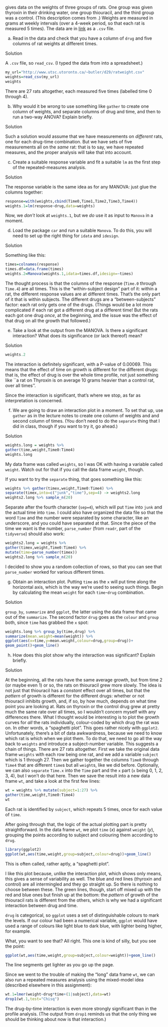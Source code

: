 

 \citet{box50} gives data on the weights of three groups of
rats. One group was given thyroxin in their drinking water, one group
thiouracil, and the third group was a control. (This description comes
from \citet{christensen01}.)
Weights are measured in
grams at weekly intervals (over a 4-week period, so that each rat is
measured 5 times). The data are in
[link](http://www.utsc.utoronto.ca/~butler/d29/ratweight.csv) as a
`.csv` file.



(a) Read in the data and check that you have a column of
`drug` and five columns of rat weights at different times.
 
Solution


A `.csv` file, so `read_csv`. (I typed the data from
\citet{christensen01} into a spreadsheet.)
```r
my_url="http://www.utsc.utoronto.ca/~butler/d29/ratweight.csv"
weights=read_csv(my_url)
weights
```

   

There are 27 rats altogether, each measured five times (labelled time
0 through 4). 
 

(b) Why would it be *wrong* to use something like
`gather` to create one column of weights, and separate
columns of drug and time, and then to run a two-way ANOVA? Explain briefly.
 
Solution


Such a solution would assume that we have measurements on
*different* rats, one for each drug-time combination. But we
have sets of five measurements all on the *same* rat: that is
to say, we have repeated measures, and the proper analysis will
take that into account.
 

(c) Create a suitable response variable and fit a suitable
`lm` as the first step of the repeated-measures analysis.
 
Solution


The response variable is the same idea as for any MANOVA: just
glue the columns together:
```r
response=with(weights,cbind(Time0,Time1,Time2,Time3,Time4))
weights.1=lm(response~drug,data=weights)
```

     

Now, we *don't* look at `weights.1`, but we *do* use
it as input to `Manova` in a moment.
 

(d) Load the package `car` and run a suitable
`Manova`. To do this, you will need to set up the right thing
for `idata` and `idesign`.
 
Solution


Something like this:
```r
times=colnames(response)
times.df=data.frame(times)
weights.2=Manova(weights.1,idata=times.df,idesign=~times)
```

     

The thought process is that the columns of the response
(`Time.0` through `Time.4`) are all times. This is the
"within-subject design" part of it: within a rat, the different
response values are at different times. That's the only part of it
that is within subjects. The different drugs are a
"between-subjects" factor: each rat only gets one of the
drugs. (Things would be a lot more complicated if each rat got a
different drug at a different time! But the rats each got one drug
*once*, at the beginning, and the issue was the effect of that
drug on all the growth that followed.)
 

(e) Take a look at the output from the MANOVA. Is there a
significant interaction? What does its significance (or lack
thereof) mean?
 
Solution


```r
weights.2
```

     

The interaction is definitely significant, with a P-value of
0.00069. This means that the effect of time on growth is different for
the different drugs: that is, the effect of drug is over the whole
time profile, not just something like ``a rat on Thyroxin is on
average 10 grams heavier than a control rat, over all times''.

Since the interaction is significant, that's where we stop, as far as
interpretation is concerned.
 

(f) We are going to draw an interaction plot in a moment. To
set that up, use `gather` as in the lecture notes to create
one column of weights and and second column of times. (You don't
need to do the `separate` thing that I did in class, though
if you want to try it, go ahead.)
 
Solution


```r
weights.long = weights %>% 
gather(time,weight,Time0:Time4) 
weights.long
```

     

My data frame was called `weights`, so I was OK with having a
variable called `weight`. Watch out for that if you call the
data frame `weight`, though.

If you want to try the `separate` thing, that goes something
like this:

```r
weights %>% gather(timex,weight,Time0:Time4) %>%
separate(timex,into=c("junk","time"),sep=4) -> weights2.long
weights2.long %>% sample_n(20)
```

 

Separate after the fourth character (`sep=4`), which will put
`Time` into `junk` and the actual time into
`time`. I could also have organized the data file so that the
word `Time` and the number were separated by some character,
like an underscore, and you could have separated at that.
Since the piece of the time we want is the number,
`parse_number` (from `readr`, part of the
`tidyverse`) should also work:

```r
weights2.long = weights %>% 
gather(timex,weight,Time0:Time4) %>%
mutate(time=parse_number(timex))
weights2.long %>% sample_n(20)
```

 

I decided to show you a random collection of rows, so that you can see
that `parse_number` worked for various different times. 
 

(g) Obtain an interaction plot. Putting `time` as the
`x` will put time along the horizontal axis, which is the
way we're used to seeing such things. Begin by calculating the mean
`weight` for each `time`-`drug` combination.
 
Solution


`group_by`, `summarize` and `ggplot`, the
latter using the data frame that came out of the
`summarize`. The second factor `drug` goes as the
`colour` and `group` both, since `time` has
grabbed the `x` spot:
```r
weights.long %>% group_by(time,drug) %>%
summarize(mean.weight=mean(weight)) %>%
ggplot(aes(x=time,y=mean.weight,colour=drug,group=drug))+
geom_point()+geom_line()
```

       
 

(h) How does this plot show why the interaction was
significant? Explain briefly.
 
Solution


At the beginning, all the rats have the same average growth, but
from time 2 (or maybe even 1) or so, the rats on thiouracil
grew more slowly. The idea is not just that thiouracil has a
*constant* effect over all times, but that the *pattern*
of growth is different for the different drugs: whether or not
thiouracil inhibits growth, and, if so, by how much, depends on
what time point you are looking at.
Rats on thyroxin or the control drug grew at pretty much the same
rate over all times, so I wouldn't concern myself with any
differences there.
What I thought would be interesting is to plot the growth curves
for *all* the rats individually, colour-coded by which drug
the rat was on.  In other words, a "spaghetti plot".
This goes rather nicely with `ggplot2`.
Unfortunately, there's a bit of data awkwardness, because we need
to know which rat is which when we plot them. To do that, we need
to go all the way back to `weights` and introduce a
subject-number variable. This suggests a chain of
things. There are 27 rats altogether. First we take the original
data frame `weights` with each row being one rat, and we
add a variable `subject` which is 1 through 27. Then we
gather together the columns `Time0` through
`Time4` that are different `time`s but all
`weight`s, like we did before. Optionally, we can also
`separate` `Time.x` into the `Time` part and
the `x` part (`x` being 0, 1, 2, 3, 4), but I won't
do that here. Then we save the result into a new data frame
`wt`, and take a look at the first few lines:
```r
wt = weights %>% mutate(subject=1:27) %>% 
gather(time,weight,Time0:Time4)  
wt
```

     

Each rat is identified by `subject`, which repeats 5 times,
once for each value of `time`.

After going through that, the logic of the actual plotting part is
pretty straightforward. In the data frame `wt`, we plot
`time` ($x$) against `weight` ($y$), grouping the points
according to subject and colouring them according to
`drug`. 
```r
library(ggplot2)
ggplot(wt,aes(time,weight,group=subject,colour=drug))+geom_line()
```

 

This is often called, rather aptly, a "spaghetti plot".

I like this plot because, unlike the interaction plot, which shows
only means, this gives a sense of variability as well. The blue and
red lines (thyroxin and control) are all intermingled and they go
straight up. So there is nothing to choose between these. The green
lines, though, start off mixed up with the red and blue ones but
finish up at the bottom: the *pattern* of growth of the
thiouracil rats is different from the others, which is why we had a
significant interaction between drug and time.

`drug` is categorical, so `ggplot`
uses a set of distinguishable colours to mark the levels. If our
colour had been a numerical variable, `ggplot` would have used
a range of colours like light blue to dark blue, with lighter being
higher, for example.

What, you want to see that? All right. This one is kind of silly, but
you see the point:

```r
ggplot(wt,aes(time,weight,group=subject,colour=weight))+geom_line()
```

 

The line segments get lighter as you go up the page.

Since we went to the trouble of making the "long" data frame
`wt`, we can also run a repeated measures analysis using the
mixed-model idea (described elsewhere in this assignment):

```r
wt.1=lmer(weight~drug*time+(1|subject),data=wt)
drop1(wt.1,test="Chisq")
```

 

The drug-by-time interaction is even more strongly significant than in
the profile analysis. (The output from `drop1` reminds us that
the only thing we should be thinking about now is that interaction.)
 


